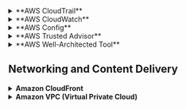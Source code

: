 <details>
    <summary> **AWS CloudTrail** </summary>
    
    **What it is:**  
    CloudTrail is a service that **records all API calls and actions** made in your AWS account, including who made the call, what services were affected, and when.

    **Why it matters:**  
    - Provides an **audit trail** for all changes and activities
    - Helps you **detect suspicious behavior** or unauthorized access
    - Useful for **compliance reporting** and forensic analysis

    **Typical Use Cases:**
    - Investigating security incidents (e.g., who deleted a resource?)
    - Monitoring access to sensitive services (e.g., S3, IAM, SageMaker)
    - Setting up alarms on critical changes

    [Learn more](https://aws.amazon.com/cloudtrail/) 
</details>
<details>
    <summary> **AWS CloudWatch** </summary>
    
   **What it is:**  
    CloudWatch is AWS’s **central monitoring service** for metrics, logs, and alarms. It collects and tracks data from AWS services and custom sources.

    **Why it matters:**  
    - Helps you **visualize performance** (CPU, memory, latency, etc.)
    - Allows you to **set alarms** and get notified when something goes wrong
    - Enables **automated actions** (e.g., restarting instances)

    **Typical Use Cases:**
    - Monitoring model performance or resource usage in SageMaker
    - Setting alerts on Lambda failures or high error rates
    - Creating dashboards for your application’s health

    [Learn more](https://aws.amazon.com/cloudwatch/)
</details>
<details>  
    <summary> **AWS Config** </summary>
    
    **What it is:**  
    AWS Config is a **resource compliance and configuration tracking service**. It monitors changes to AWS resources and evaluates them against predefined rules.

    **Why it matters:**  
    - Provides a **timeline of resource changes**
    - Ensures your environment adheres to **security and compliance policies**
    - Supports **automatic remediation** of non-compliant resources

    **Typical Use Cases:**
    - Checking if S3 buckets are publicly accessible
    - Tracking IAM policy changes
    - Auditing the history of ML model versions or endpoints    

    [Learn more](https://aws.amazon.com/config/)
</details>
<details>
    <summary> **AWS Trusted Advisor** </summary>
    
    **What it is:**  
    Trusted Advisor is a service that **scans your AWS environment** and gives **recommendations** to help improve performance, security, fault tolerance, and cost optimization.

    **Why it matters:**  
    - Highlights **security vulnerabilities** (e.g., open ports, weak IAM policies)
    - Identifies **unused resources** to reduce cost
    - Suggests **best-practice improvements**

    **Typical Use Cases:**
    - Checking for over-provisioned EC2/SageMaker instances
    - Ensuring MFA is enabled for root accounts
    - Finding unused EBS volumes or idle load balancers

    [Learn more](https://aws.amazon.com/premiumsupport/technology/trusted-advisor/)
</details>
<details>
    <summary> **AWS Well-Architected Tool** </summary>
    
    **What it is:**  
    This is a **self-assessment tool** that helps you review and improve your architecture based on the **AWS Well-Architected Framework**, which includes 6 pillars (Operational Excellence, Security,Reliability, Cost Optimization, Performance Efficiency, Sustainability).

    **Why it matters:**  
    - Provides a **structured review** of your architecture
    - Helps you identify **risks and improvement areas**
    - Guides you in building **resilient and efficient** applications

    **Typical Use Cases:**
    - Assessing your ML/AI solution before production
    - Aligning your architecture with AWS best practices
    - Comparing designs across multiple workloads or teams

    [Learn more](https://aws.amazon.com/well-architected-tool/)
</details>

## Networking and Content Delivery
<details>
  <summary> <strong>Amazon CloudFront</strong> </summary>

  **What it is:**  
  Amazon CloudFront is a **content delivery network (CDN)** service that securely delivers data, videos, APIs, and web applications to users globally with low latency.

  **Why it matters:**  
  - Accelerates access to AI model results and dashboards globally  
  - Supports **secure delivery of ML APIs or data hosted in S3 or EC2**  
  - Helps reduce load on origin servers using edge caching

  **Typical Use Cases:**  
  - Serving ML dashboards or visualizations to global users  
  - Caching results from AI APIs  
  - Securing public endpoints with AWS WAF and HTTPS

  [Learn more](https://aws.amazon.com/cloudfront/)
</details>
<details>
  <summary> <strong>Amazon VPC (Virtual Private Cloud)</strong> </summary>

  **What it is:**  
  Amazon VPC lets you **create a logically isolated network** within AWS to launch and manage resources with full control over IP ranges, subnets, route tables, and security.

  **Why it matters:**  
  - Provides **network-level isolation and security** for AI/ML systems  
  - Supports **private access to services like SageMaker, RDS, or Lambda**  
  - Enables setup of **secure hybrid cloud environments**

  **Typical Use Cases:**  
  - Hosting ML training infrastructure in a private subnet  
  - Connecting on-premise data centers to AWS for AI workloads  
  - Isolating staging and production environments for AI services

  [Learn more](https://aws.amazon.com/vpc/)
</details>